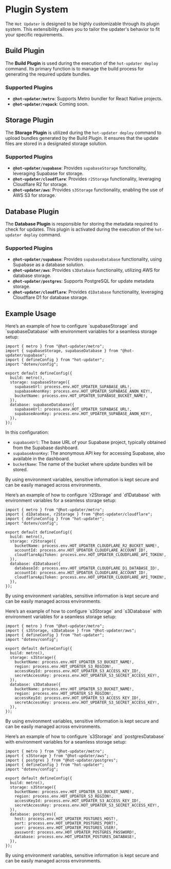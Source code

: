 

# Plugin System

The `Hot Updater` is designed to be highly customizable through its plugin system. This extensibility allows you to tailor the updater's behavior to fit your specific requirements.

## Build Plugin

The **Build Plugin** is used during the execution of the `hot-updater deploy` command. Its primary function is to manage the build process for generating the required update bundles.

### Supported Plugins

- **`@hot-updater/metro`**: Supports Metro bundler for React Native projects.
- **`@hot-updater/repack`**: Coming soon.

## Storage Plugin

The **Storage Plugin** is utilized during the `hot-updater deploy` command to upload bundles generated by the Build Plugin. It ensures that the update files are stored in a designated storage solution.

### Supported Plugins

- **`@hot-updater/supabase`**: Provides `supabaseStorage` functionality, leveraging Supabase for storage.
- **`@hot-updater/cloudflare`**: Provides `r2Storage` functionality, leveraging Cloudflare R2 for storage.
- **`@hot-updater/aws`**: Provides `s3Storage` functionality, enabling the use of AWS S3 for storage.

## Database Plugin

The **Database Plugin** is responsible for storing the metadata required to check for updates. This plugin is activated during the execution of the `hot-updater deploy` command.

### Supported Plugins

- **`@hot-updater/supabase`**: Provides `supabaseDatabase` functionality, using Supabase as a database solution.
- **`@hot-updater/aws`**: Provides `s3Database` functionality, utilizing AWS for database storage.
- **`@hot-updater/postgres`**: Supports PostgreSQL for update metadata storage.
- **`@hot-updater/cloudflare`**: Provides `d1Database` functionality, leveraging Cloudflare D1 for database storage.


## Example Usage

<Tabs>
    <Tab label="Supabase">
Here’s an example of how to configure `supabaseStorage` and `supabaseDatabase` with environment variables for a seamless storage setup:

```tsx
import { metro } from "@hot-updater/metro";
import { supabaseStorage, supabaseDatabase } from "@hot-updater/supabase";
import { defineConfig } from "hot-updater";
import "dotenv/config";

export default defineConfig({
  build: metro(),
  storage: supabaseStorage({
    supabaseUrl: process.env.HOT_UPDATER_SUPABASE_URL!,
    supabaseAnonKey: process.env.HOT_UPDATER_SUPABASE_ANON_KEY!,
    bucketName: process.env.HOT_UPDATER_SUPABASE_BUCKET_NAME!,
  }),
  database: supabaseDatabase({
    supabaseUrl: process.env.HOT_UPDATER_SUPABASE_URL!,
    supabaseAnonKey: process.env.HOT_UPDATER_SUPABASE_ANON_KEY!,
  }),
});
```

In this configuration:
- `supabaseUrl`: The base URL of your Supabase project, typically obtained from the Supabase dashboard.
- `supabaseAnonKey`: The anonymous API key for accessing Supabase, also available in the dashboard.
- `bucketName`: The name of the bucket where update bundles will be stored.

By using environment variables, sensitive information is kept secure and can be easily managed across environments.

</Tab>


 <Tab label="Cloudflare">
Here’s an example of how to configure `r2Storage` and `d1Database` with environment variables for a seamless storage setup:

```tsx
import { metro } from "@hot-updater/metro";
import { d1Database, r2Storage } from "@hot-updater/cloudflare";
import { defineConfig } from "hot-updater";
import "dotenv/config";

export default defineConfig({
  build: metro(),
  storage: r2Storage({
    bucketName: process.env.HOT_UPDATER_CLOUDFLARE_R2_BUCKET_NAME!,
    accountId: process.env.HOT_UPDATER_CLOUDFLARE_ACCOUNT_ID!,
    cloudflareApiToken: process.env.HOT_UPDATER_CLOUDFLARE_API_TOKEN!,
  }),
  database: d1Database({
    databaseId: process.env.HOT_UPDATER_CLOUDFLARE_D1_DATABASE_ID!,
    accountId: process.env.HOT_UPDATER_CLOUDFLARE_ACCOUNT_ID!,
    cloudflareApiToken: process.env.HOT_UPDATER_CLOUDFLARE_API_TOKEN!,
  }),
});

```

By using environment variables, sensitive information is kept secure and can be easily managed across environments.

</Tab>


 <Tab label="Only AWS S3">
Here’s an example of how to configure `s3Storage` and `s3Database` with environment variables for a seamless storage setup:

```tsx
import { metro } from "@hot-updater/metro";
import { s3Storage, s3Database } from "@hot-updater/aws";
import { defineConfig } from "hot-updater";
import "dotenv/config";

export default defineConfig({
  build: metro(),
  storage: s3Storage({
    bucketName: process.env.HOT_UPDATER_S3_BUCKET_NAME!,
    region: process.env.HOT_UPDATER_S3_REGION!,
    accessKeyId: process.env.HOT_UPDATER_S3_ACCESS_KEY_ID!,
    secretAccessKey: process.env.HOT_UPDATER_S3_SECRET_ACCESS_KEY!,
  }),
  database: s3Database({
    bucketName: process.env.HOT_UPDATER_S3_BUCKET_NAME!,
    region: process.env.HOT_UPDATER_S3_REGION!,
    accessKeyId: process.env.HOT_UPDATER_S3_ACCESS_KEY_ID!,
    secretAccessKey: process.env.HOT_UPDATER_S3_SECRET_ACCESS_KEY!,
  }),
});
```

By using environment variables, sensitive information is kept secure and can be easily managed across environments.

</Tab>


 <Tab label="AWS S3 + Postgres">
Here’s an example of how to configure `s3Storage` and `postgresDatabase` with environment variables for a seamless storage setup:

```tsx
import { metro } from "@hot-updater/metro";
import { s3Storage } from "@hot-updater/aws";
import { postgres } from "@hot-updater/postgres";
import { defineConfig } from "hot-updater";
import "dotenv/config";

export default defineConfig({
  build: metro(),
  storage: s3Storage({
    bucketName: process.env.HOT_UPDATER_S3_BUCKET_NAME!,
    region: process.env.HOT_UPDATER_S3_REGION!,
    accessKeyId: process.env.HOT_UPDATER_S3_ACCESS_KEY_ID!,
    secretAccessKey: process.env.HOT_UPDATER_S3_SECRET_ACCESS_KEY!,
  }),
  database: postgres({
    host: process.env.HOT_UPDATER_POSTGRES_HOST!,
    port: process.env.HOT_UPDATER_POSTGRES_PORT!,
    user: process.env.HOT_UPDATER_POSTGRES_USER!,
    password: process.env.HOT_UPDATER_POSTGRES_PASSWORD!,
    database: process.env.HOT_UPDATER_POSTGRES_DATABASE!,
  }),
});
```

By using environment variables, sensitive information is kept secure and can be easily managed across environments.

</Tab>
</Tabs>
